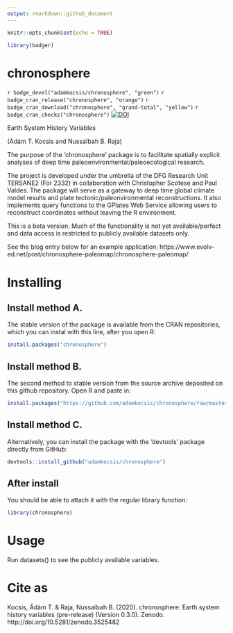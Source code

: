 ```yaml
---
output: rmarkdown::github_document
---
```


```r
knitr::opts_chunk$set(echo = TRUE)

library(badger)
```

# chronosphere 
`r badge_devel("adamkocsis/chronosphere", "green")`
`r badge_cran_release("chronosphere", "orange")`
`r badge_cran_download("chronosphere", "grand-total", "yellow")`
`r badge_cran_checks("chronosphere")`
[![DOI](https://zenodo.org/badge/DOI/10.5281/zenodo.3530703.svg)](https://doi.org/10.5281/zenodo.3530703)

Earth System History Variables

(Ádám T. Kocsis and Nussaïbah B. Raja)

The purpose of the 'chronosphere' package is to facilitate spatially explicit analyses of deep time paleoenvironmental/paleoecological research. 

The project is developed under the umbrella of the DFG Research Unit TERSANE2 (For 2332) in collaboration with Christopher Scotese and Paul Valdes. The package will serve as a gateway to deep time global climate model results and plate tectonic/paleonvironmental reconstructions. It also implements query functions to the GPlates Web Service allowing users to reconstruct coordinates without leaving the R environment. 

This is a beta version. Much of the functionality is not yet available/perfect and data access is restricted to publicly available datasets only. 

See the blog entry below for an example application:
https://www.evolv-ed.net/post/chronosphere-paleomap/chronosphere-paleomap/

# Installing

## Install method A.

The stable version of the package is available from the CRAN repositories, which you can instal with this line, after you open R:

```r
install.packages("chronosphere")
```

## Install method B.

The second method to stable version from the source archive deposited on this github repository. Open R and paste in: 
```r
install.packages("https://github.com/adamkocsis/chronosphere/raw/master/_archive/source/chronosphere_0.3.1.tar.gz", repos=NULL, type="source")
```

## Install method C. 

Alternatively, you can install the package with the 'devtools' package directly from GitHub:
```r
devtools::install_github("adamkocsis/chronosphere")
```

## After install
You should be able to attach it with the regular library function:
```r
library(chronosphere)
```

# Usage

Run datasets() to see the publicly available variables. 

# Cite as
Kocsis, Ádám T. & Raja, Nussaïbah B. (2020). chronosphere: Earth system history variables (pre-release) (Version 0.3.0). Zenodo. http://doi.org/10.5281/zenodo.3525482


